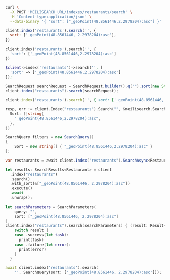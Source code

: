 <CodeGroup>

```bash cURL
curl \
  -X POST 'MEILISEARCH_URL/indexes/restaurants/search' \
  -H 'Content-type:application/json' \
  --data-binary '{ "sort": ["_geoPoint(48.8561446,2.2978204):asc"] }'
```

```javascript JS
client.index('restaurants').search('', {
  sort: ['_geoPoint(48.8561446, 2.2978204):asc'],
})
```

```python Python
client.index('restaurants').search('', {
  'sort': ['_geoPoint(48.8561446,2.2978204):asc']
})
```

```php PHP
$client->index('restaurants')->search('', [
  'sort' => ['_geoPoint(48.8561446,2.2978204):asc']
]);
```

```java Java
SearchRequest searchRequest = SearchRequest.builder().q("").sort(new String[] {"_geoPoint(48.8561446,2.2978204):asc"}).build();
client.index("restaurants").search(searchRequest);
```

```ruby Ruby
client.index('restaurants').search('', { sort: ['_geoPoint(48.8561446, 2.2978204):asc'] })
```

```go Go
resp, err := client.Index("restaurants").Search("", &meilisearch.SearchRequest{
  Sort: []string{
    "_geoPoint(48.8561446,2.2978204):asc",
  },
})
```

```csharp C#
SearchQuery filters = new SearchQuery()
{
    Sort = new string[] { "_geoPoint(48.8561446,2.2978204):asc" }
};

var restaurants = await client.Index("restaurants").SearchAsync<Restaurant>("", filters);
```

```rust Rust
let results: SearchResults<Restaurant> = client
  .index("restaurants")
  .search()
  .with_sort(&["_geoPoint(48.8561446, 2.2978204):asc"])
  .execute()
  .await
  .unwrap();
```

```swift Swift
let searchParameters = SearchParameters(
    query: "",
    sort: ["_geoPoint(48.8561446, 2.2978204):asc"]
)
client.index("restaurants").search(searchParameters) { (result: Result<Searchable<Restaurant>, Swift.Error>) in
    switch result {
    case .success(let task):
      print(task)
    case .failure(let error):
      print(error)
    }
  }
```

```dart Dart
await client.index('restaurants').search(
    '', SearchQuery(sort: ['_geoPoint(48.8561446, 2.2978204):asc']));
```
</CodeGroup>